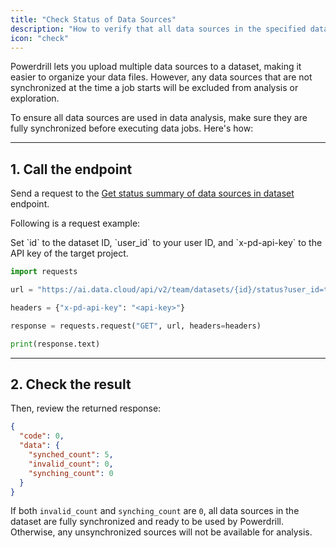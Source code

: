 ```yaml
---
title: "Check Status of Data Sources"
description: "How to verify that all data sources in the specified dataset are synchronized"
icon: "check"
---
```



Powerdrill lets you upload multiple data sources to a dataset, making it easier to organize your data files. However, any data sources that are not synchronized at the time a job starts will be excluded from analysis or exploration.

To ensure all data sources are used in data analysis, make sure they are fully synchronized before executing data jobs. Here's how:


---


## 1. Call the endpoint


Send a request to the [Get status summary of data sources in dataset
](/api-reference/v2/get-dataset-status) endpoint.

Following is a request example:

<Tip>
Set `id` to the dataset ID, `user_id` to your user ID, and `x-pd-api-key` to the API key of the target project.
</Tip>


```python Python
import requests

url = "https://ai.data.cloud/api/v2/team/datasets/{id}/status?user_id=tmm-dafasdfasdfasdf"

headers = {"x-pd-api-key": "<api-key>"}

response = requests.request("GET", url, headers=headers)

print(response.text)
```

---

## 2. Check the result

Then, review the returned response:


```json Example response
{
  "code": 0,
  "data": {
    "synched_count": 5,
    "invalid_count": 0,
    "synching_count": 0
  }
}
```


If both `invalid_count` and `synching_count` are `0`, all data sources in the dataset are fully synchronized and ready to be used by Powerdrill. Otherwise, any unsynchronized sources will not be available for analysis.

